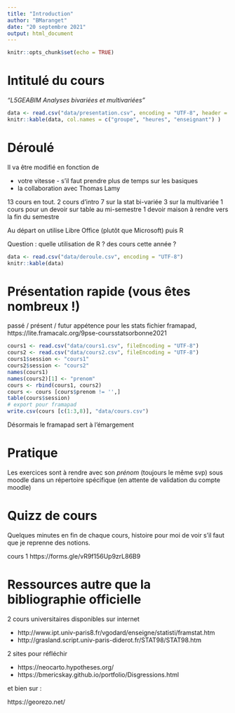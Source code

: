 ```yaml
---
title: "Introduction"
author: "BMaranget"
date: "20 septembre 2021"
output: html_document
---
```


```r
knitr::opts_chunk$set(echo = TRUE)
``` 


# Intitulé du cours

*"L5GEABIM Analyses bivariées et multivariées"*

```r
data <- read.csv("data/presentation.csv", encoding = "UTF-8", header = F)
knitr::kable(data, col.names = c("groupe", "heures", "enseignant") )
```


# Déroulé

Il va être modifié en fonction de

- votre vitesse - s'il faut prendre plus de temps sur les basiques
- la collaboration avec Thomas Lamy


13 cours en tout. 
2 cours d'intro
7 sur la stat bi-variée
3 sur la multivariée
1 cours pour un devoir sur table au mi-semestre
1 devoir maison à rendre vers la fin du semestre

Au départ on utilise Libre Office (plutôt que Microsoft) puis R

Question : quelle utilisation de R ? des cours cette année ?

```r
data <- read.csv("data/deroule.csv", encoding = "UTF-8")
knitr::kable(data)
```




# Présentation rapide (vous êtes nombreux !)

passé / présent / futur
appétence pour les stats
fichier framapad, https://lite.framacalc.org/9pse-coursstatsorbonne2021


```r
cours1 <- read.csv("data/cours1.csv", fileEncoding = "UTF-8")
cours2 <- read.csv("data/cours2.csv", fileEncoding = "UTF-8")
cours1$session <- "cours1"
cours2$session <- "cours2"
names(cours1)
names(cours2)[1] <- "prenom"
cours <- rbind(cours1, cours2)
cours <- cours [cours$prenom != '',]
table(cours$session)
# export pour framapad
write.csv(cours [c(1:3,8)], "data/cours.csv")
```
Désormais le framapad sert à l'émargement


# Pratique

Les exercices sont à rendre avec son *prénom* (toujours le même svp) sous moodle dans
un répertoire spécifique (en attente de validation du compte moodle)



# Quizz de cours

Quelques minutes en fin de chaque cours, histoire pour moi de voir s'il faut
que je reprenne des notions.

cours 1
https://forms.gle/vR9f156Up9zrL86B9

# Ressources autre que la bibliographie officielle

2 cours universitaires disponibles sur internet

- http://www.ipt.univ-paris8.fr/vgodard/enseigne/statisti/framstat.htm
- http://grasland.script.univ-paris-diderot.fr/STAT98/STAT98.htm


2 sites pour réfléchir

- https://neocarto.hypotheses.org/
- https://bmericskay.github.io/portfolio/Disgressions.html

et bien sur :

https://georezo.net/
